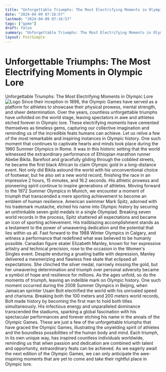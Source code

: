 ```yaml
---
title: "Unforgettable Triumphs: The Most Electrifying Moments in Olympic Lore"
date: "2024-04-09 07:16:57"
lastmod: "2024-04-09 07:16:57"
tags: ["game"]
draft: false
summary: "Unforgettable Triumphs: The Most Electrifying Moments in Olympic Lore"
layout: PostSimple
---
```

# Unforgettable Triumphs: The Most Electrifying Moments in Olympic Lore
Unforgettable Triumphs: The Most Electrifying Moments in Olympic Lore
<img alt="Logo" class="lazyImg" data-src="https://cdn.seniorsselection.com/src_image/842e7a1641a6c21ac12f6b71d72a3fa0.webp" src="/statics/image/loading.webp"/>
Since their inception in 1896, the Olympic Games have served as a platform for athletes to showcase their physical prowess, mental strength, and sheer determination. Over the years, countless unforgettable triumphs have unfolded on the world stage, leaving spectators in awe and athletes etched forever in Olympic lore. These electrifying moments have cemented themselves as timeless gems, capturing our collective imagination and reminding us of the incredible feats humans can achieve. Let us relive a few of the most remarkable and inspiring instances in Olympic history.
One such moment that continues to captivate hearts and minds took place during the 1960 Summer Olympics in Rome. It was in this historic setting that the world witnessed the extraordinary performance of Ethiopian marathon runner Abebe Bikila. Barefoot and gracefully gliding through the cobbled streets, he became the first black African to claim Olympic gold in a long-distance event. Not only did Bikila astound the world with his unconventional choice of footwear, but he also set a new world record, finishing the race in an impressive 2 hours, 15 minutes, and 16.2 seconds. His athletic prowess and pioneering spirit continue to inspire generations of athletes.
Moving forward to the 1972 Summer Olympics in Munich, we encounter a moment of triumph that transcended a mere sporting achievement to become an emblem of human resilience. American swimmer Mark Spitz, adorned with his trademark mustache, etched his name into Olympic history by securing an unthinkable seven gold medals in a single Olympiad. Breaking seven world records in the process, Spitz shattered all expectations and became an icon of sporting achievement. His trailblazing accomplishment stands as a testament to the power of unwavering dedication and the potential that lies within us all.
Fast forward to the 1988 Winter Olympics in Calgary, and witness a performance that redefined what was believed to be humanly possible. Canadian figure skater Elizabeth Manley, known for her expressive artistry and technical precision, rose to the occasion in the Women's Singles event. Despite enduring a grueling battle with depression, Manley delivered a mesmerizing and flawless free skate that eclipsed all expectations. She clinched the silver medal, narrowly missing the gold, but her unwavering determination and triumph over personal adversity became a symbol of hope and resilience for millions.
As the ages unfold, so do the moments of triumph, leaving an indelible mark on Olympic history. One such moment occurred during the 2008 Summer Olympics in Beijing, when Jamaican sprinter Usain Bolt electrified the world with his unrivaled speed and charisma. Breaking both the 100 meters and 200 meters world records, Bolt made history by becoming the first man to hold both titles simultaneously. His infectious energy and unparalleled dominance transcended the stadiums, sparking a global fascination with his spectacular performances and forever etching his name in the annals of the Olympic Games.
These are just a few of the unforgettable triumphs that have graced the Olympic Games, illustrating the unyielding spirit of athletes and the boundless possibilities of the human body and mind. Each triumph, in its own unique way, has inspired countless individuals worldwide, reminding us that when passion and dedication are combined with talent and opportunity, extraordinary feats can be achieved. As we eagerly await the next edition of the Olympic Games, we can only anticipate the awe-inspiring moments that are yet to come and take their rightful place in Olympic lore.
        